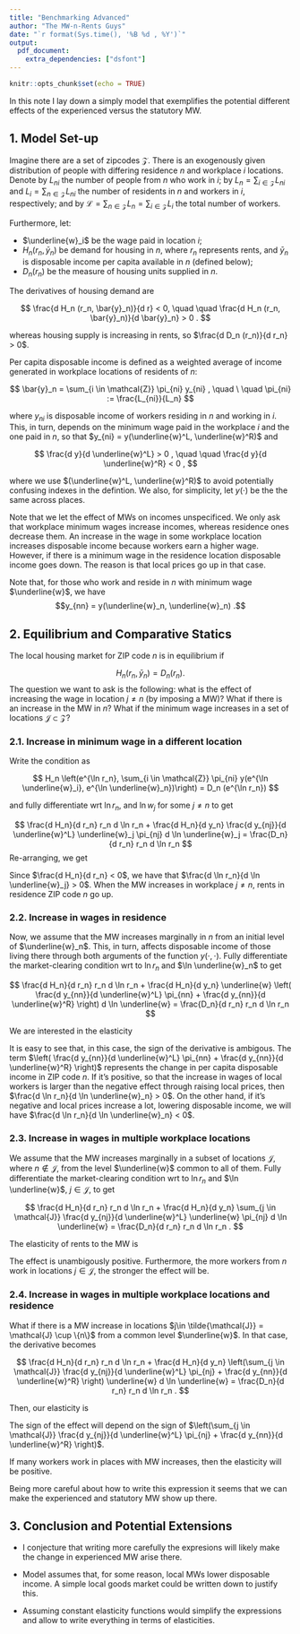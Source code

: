 ```yaml
---
title: "Benchmarking Advanced"
author: "The MW-n-Rents Guys"
date: "`r format(Sys.time(), '%B %d , %Y')`"
output: 
  pdf_document:
    extra_dependencies: ["dsfont"]
---
```


```r
knitr::opts_chunk$set(echo = TRUE)
```

In this note I lay down a simply model that exemplifies the potential different 
effects of the experienced versus the statutory MW.

## 1. Model Set-up

Imagine there are a set of zipcodes $\mathcal{Z}$. 
There is an exogenously given distribution of people with differing
residence $n$ and workplace $i$ locations.
Denote by $L_{n i}$ the number of people from $n$ who work in $i$;
by $L_n = \sum_{i \in \mathcal{Z}} L_{n i}$ and $L_i = \sum_{n \in \mathcal{Z}} L_{n i}$ 
the number of residents in $n$ and workers in $i$, respectively;
and by $\mathcal{L}=\sum_{n \in \mathcal{Z}}L_n=\sum_{i \in \mathcal{Z}}L_i$
the total number of workers.

Furthermore, let:

- $\underline{w}_i$ be the wage paid in location $i$; 
- $H_n \left(r_n, \bar{y}_n \right)$ be demand for housing in $n$, where $r_n$ represents 
rents, and $\bar{y}_n$ is disposable income per capita available in $n$ (defined below);
- $D_n (r_n)$ be the measure of housing units supplied in $n$.

The derivatives of housing demand are

$$
\frac{d H_n (r_n, \bar{y}_n)}{d r} < 0, 
  \quad \quad 
\frac{d H_n (r_n, \bar{y}_n)}{d \bar{y}_n} > 0 .
$$

whereas housing supply is increasing in rents, so $\frac{d D_n (r_n)}{d r_n} > 0$.

Per capita disposable income is defined as a weighted average of income generated
in workplace locations of residents of $n$:

$$ 
\bar{y}_n = \sum_{i \in \mathcal{Z}} \pi_{ni} y_{ni} , 
  \quad \ \quad 
\pi_{ni} := \frac{L_{ni}}{L_n}
$$

where $y_{ni}$ is disposable income of workers residing in $n$ and working in $i$.
This, in turn, depends on the minimum wage paid in the workplace $i$ and the one 
paid in $n$, so that $y_{ni} = y(\underline{w}^L, \underline{w}^R)$ and 

$$
\frac{d y}{d \underline{w}^L} > 0 , 
\quad \quad 
\frac{d y}{d \underline{w}^R} < 0 ,
$$

where we use $(\underline{w}^L, \underline{w}^R)$ to avoid potentially confusing 
indexes in the defintion. We also, for simplicity, let $y(\cdot)$ be the the same 
across places.

Note that we let the effect of MWs on incomes unspecificed. We only ask that workplace 
minimum wages increase incomes, whereas residence ones decrease them.
An increase in the wage in some workplace location increases disposable income
because workers earn a higher wage. 
However, if there is a minimum wage in the residence location disposable income 
goes down. The reason is that local prices go up in that case.

Note that, for those who work and reside in $n$ with minimum wage $\underline{w}$, 
we have $$y_{nn} = y(\underline{w}_n, \underline{w}_n) .$$


## 2. Equilibrium and Comparative Statics

The local housing market for ZIP code $n$ is in equilibrium if

$$ H_n (r_n, \bar{y}_n) =  D_n (r_n) .$$
The question we want to ask is the following: what is the effect of increasing
the wage in location $j \neq n$ (by imposing a MW)? What if there is an increase 
in the MW in $n$? What if the minimum wage increases in a set of locations 
$\mathcal{J} \subset \mathcal{Z}$?

### 2.1. Increase in minimum wage in a different location

Write the condition as 

$$ H_n \left(e^{\ln r_n}, 
  \sum_{i \in \mathcal{Z}} \pi_{ni} y(e^{\ln \underline{w}_i}, e^{\ln \underline{w}_n})\right) 
  =  D_n (e^{\ln r_n}) $$

and fully differentiate wrt $\ln r_n$, and $\ln w_j$ for some $j\neq n$ to get

$$ 
\frac{d H_n}{d r_n} r_n d \ln r_n 
  + \frac{d H_n}{d y_n} \frac{d y_{nj}}{d \underline{w}^L} 
              \underline{w}_j \pi_{nj} d \ln \underline{w}_j
  = \frac{D_n}{d r_n} r_n d \ln r_n
$$
Re-arranging, we get
\begin{equation}\label{eq:mw_other}
  \frac{d \ln r_n}{d \ln \underline{w}_j} 
  = \frac{\pi_{nj} \frac{d H_n}{d y_n} \frac{d y_{nj}}{d \underline{w}^L}}
          {\left(\frac{D_n}{d r_n} - \frac{d H_n}{d r_n}\right)}
    \frac{\underline{w}_j}{r_n}
\end{equation}

Since $\frac{d H_n}{d r_n} < 0$, we have that $\frac{d \ln r_n}{d \ln \underline{w}_j} > 0$.
When the MW increases in workplace $j \neq n$, rents in residence ZIP code $n$
go up.

### 2.2. Increase in wages in residence

Now, we assume that the MW increases marginally in $n$ from an initial level of 
$\underline{w}_n$. 
This, in turn, affects disposable income of those living there through both 
arguments of the function $y(\cdot, \cdot)$.
Fully differentiate the market-clearing condition wrt to $\ln r_n$ and 
$\ln \underline{w}_n$ to get

$$ 
\frac{d H_n}{d r_n} r_n d \ln r_n 
  + \frac{d H_n}{d y_n} \underline{w}
        \left( \frac{d y_{nn}}{d \underline{w}^L} \pi_{nn} + \frac{d y_{nn}}{d \underline{w}^R} \right)
        d \ln \underline{w}
  = \frac{D_n}{d r_n} r_n d \ln r_n
$$

We are interested in the elasticity

\begin{equation}\label{eq:mw_residence}
  \frac{d \ln r_n}{d \ln \underline{w}}
  = \frac{\frac{d H_n}{d y_n}
            \left( \frac{d y_{nn}}{d \underline{w}^L} \pi_{nn} + \frac{d y_{nn}}{d \underline{w}^R} \right)}
          {\left(\frac{D_n}{d r_n} - \frac{d H_n}{d r_n}\right)}
    \frac{\underline{w}_n }{r_n}
\end{equation}

It is easy to see that, in this case, the sign of the derivative is ambigous. 
The term $\left( \frac{d y_{nn}}{d \underline{w}^L} \pi_{nn} 
                + \frac{d y_{nn}}{d \underline{w}^R} \right)$
represents the change in per capita disposable income in ZIP code $n$.
If it's positive, so that the increase in wages of local workers is larger than
the negative effect through raising local prices, 
then $\frac{d \ln r_n}{d \ln \underline{w}_n} > 0$.
On the other hand, if it's negative and local prices increase a lot, lowering 
disposable income, we will have $\frac{d \ln r_n}{d \ln \underline{w}_n} < 0$.

### 2.3. Increase in wages in multiple workplace locations

We assume that the MW increases marginally in a subset of locations $\mathcal{J}$,
where $n \notin \mathcal{J}$, from the level $\underline{w}$ common to all of them.
Fully differentiate the market-clearing condition wrt to $\ln r_n$ 
and $\ln \underline{w}$, $j \in \mathcal{J}$, to get

$$
\frac{d H_n}{d r_n} r_n d \ln r_n 
  + \frac{d H_n}{d y_n} \sum_{j \in \mathcal{J}}
                \frac{d y_{nj}}{d \underline{w}^L} \underline{w} \pi_{nj} d \ln \underline{w}
  = \frac{D_n}{d r_n} r_n d \ln r_n .
$$

The elasticity of rents to the MW is

\begin{equation}\label{eq:mw_many_workplace}
  \frac{d \ln r_n}{d \ln \underline{w}}
  = \frac{\frac{d H_n}{d y_n} \sum_{j \in \mathcal{J}} \frac{d y_{nj}}{d \underline{w}^L} \pi_{nj}}
          {\left(\frac{D_n}{d r_n} - \frac{d H_n}{d r_n}\right)}
    \frac{\underline{w}}{r_n}
\end{equation}

The effect is unambigously positive. Furthermore, the more workers from $n$
work in locations $j \in \mathcal{J}$, the stronger the effect will be.

### 2.4. Increase in wages in multiple workplace locations and residence

What if there is a MW increase in locations 
$j\in \tilde{\mathcal{J}} = \mathcal{J} \cup \{n\}$ from a common level $\underline{w}$. 
In that case, the derivative becomes

$$ 
\frac{d H_n}{d r_n} r_n d \ln r_n 
  + \frac{d H_n}{d y_n} 
  \left(\sum_{j \in \mathcal{J}} 
                \frac{d y_{nj}}{d \underline{w}^L} \pi_{nj} 
                + \frac{d y_{nn}}{d \underline{w}^R} \right) \underline{w} d \ln \underline{w}
  = \frac{D_n}{d r_n} r_n d \ln r_n .
$$


Then, our elasticity is

\begin{equation}\label{eq:mw_many_workplace_residence}
  \frac{d \ln r_n}{d \ln \underline{w}}
  = \frac{\frac{d H_n}{d y_n} \left(\sum_{j \in \mathcal{J}} 
                      \frac{d y_{nj}}{d \underline{w}^L} \pi_{nj} 
                      + \frac{d y_{nn}}{d \underline{w}^R} \right)}
          {\left(\frac{D_n}{d r_n} - \frac{d H_n}{d r_n}\right)}
    \frac{\underline{\tilde{w}}}{r_n}
\end{equation}

The sign of the effect will depend on the sign of
$\left(\sum_{j \in \mathcal{J}}
    \frac{d y_{nj}}{d \underline{w}^L} \pi_{nj}
    + \frac{d y_{nn}}{d \underline{w}^R} \right)$.

If many workers work in places with MW increases, then the elasticity will be positive.

Being more careful about how to write this expression it seems that we can make 
the experienced and statutory MW show up there.

## 3. Conclusion and Potential Extensions

- I conjecture that writing more carefully the expresions will likely make the change 
in experienced MW arise there.

- Model assumes that, for some reason, local MWs lower disposable income. A simple 
local goods market could be written down to justify this.

- Assuming constant elasticity functions would simplify the expressions and allow
to write everything in terms of elasticities.

